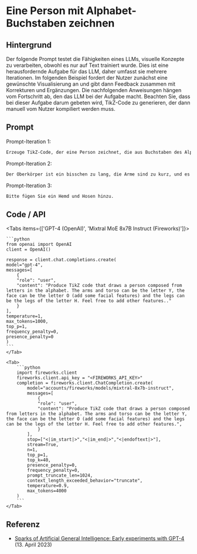 # Eine Person mit Alphabet-Buchstaben zeichnen


## Hintergrund

Der folgende Prompt testet die Fähigkeiten eines LLMs, visuelle Konzepte zu verarbeiten, obwohl es nur auf Text trainiert wurde. Dies ist eine herausfordernde Aufgabe für das LLM, daher umfasst sie mehrere Iterationen. Im folgenden Beispiel fordert der Nutzer zunächst eine gewünschte Visualisierung an und gibt dann Feedback zusammen mit Korrekturen und Ergänzungen. Die nachfolgenden Anweisungen hängen vom Fortschritt ab, den das LLM bei der Aufgabe macht. Beachten Sie, dass bei dieser Aufgabe darum gebeten wird, TikZ-Code zu generieren, der dann manuell vom Nutzer kompiliert werden muss.

## Prompt

Prompt-Iteration 1:

```markdown
Erzeuge TikZ-Code, der eine Person zeichnet, die aus Buchstaben des Alphabets besteht. Die Arme und der Oberkörper können der Buchstabe Y sein, das Gesicht kann der Buchstabe O sein (füge einige Gesichtszüge hinzu) und die Beine können die Beine des Buchstaben H sein. Fühle dich frei, weitere Merkmale hinzuzufügen.
```

Prompt-Iteration 2:

```markdown
Der Oberkörper ist ein bisschen zu lang, die Arme sind zu kurz, und es sieht so aus, als würde der rechte Arm das Gesicht tragen, anstatt dass das Gesicht direkt über dem Oberkörper ist. Könnten Sie das bitte korrigieren?
```

Prompt-Iteration 3:

```markdown
Bitte fügen Sie ein Hemd und Hosen hinzu.
```

## Code / API

<Tabs items={['GPT-4 (OpenAI)', 'Mixtral MoE 8x7B Instruct (Fireworks)']}>
    <Tab>
  
    ```python
    from openai import OpenAI
    client = OpenAI()

    response = client.chat.completions.create(
    model="gpt-4",
    messages=[
        {
        "role": "user",
        "content": "Produce TikZ code that draws a person composed from letters in the alphabet. The arms and torso can be the letter Y, the face can be the letter O (add some facial features) and the legs can be the legs of the letter H. Feel free to add other features.."
        }
    ],
    temperature=1,
    max_tokens=1000,
    top_p=1,
    frequency_penalty=0,
    presence_penalty=0
    )
    ```
    </Tab>

    <Tab>
        ```python
        import fireworks.client
        fireworks.client.api_key = "<FIREWORKS_API_KEY>"
        completion = fireworks.client.ChatCompletion.create(
            model="accounts/fireworks/models/mixtral-8x7b-instruct",
            messages=[
                {
                "role": "user",
                "content": "Produce TikZ code that draws a person composed from letters in the alphabet. The arms and torso can be the letter Y, the face can be the letter O (add some facial features) and the legs can be the legs of the letter H. Feel free to add other features.",
                }
            ],
            stop=["<|im_start|>","<|im_end|>","<|endoftext|>"],
            stream=True,
            n=1,
            top_p=1,
            top_k=40,
            presence_penalty=0,
            frequency_penalty=0,
            prompt_truncate_len=1024,
            context_length_exceeded_behavior="truncate",
            temperature=0.9,
            max_tokens=4000
        )
        ```
    </Tab>

</Tabs>

## Referenz

- [Sparks of Artificial General Intelligence: Early experiments with GPT-4](https://arxiv.org/abs/2303.12712) (13. April 2023)
